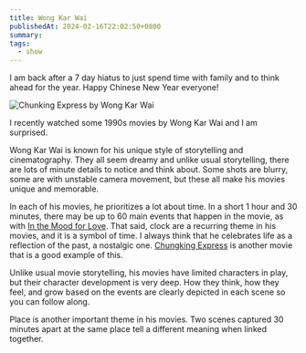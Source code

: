 ```yaml
---
title: Wong Kar Wai
publishedAt: 2024-02-16T22:02:50+0800
summary:
tags:
  - show
---
```


I am back after a 7 day hiatus to just spend time with family and to think ahead for the year. Happy Chinese New Year everyone!

<Image
  src="/images/chunking-express.png"
  alt="Chunking Express by Wong Kar Wai"
/>

I recently watched some 1990s movies by Wong Kar Wai and I am surprised.

Wong Kar Wai is known for his unique style of storytelling and cinematography. They all seem dreamy and unlike usual storytelling, there are lots of minute details to notice and think about. Some shots are blurry, some are with unstable camera movement, but these all make his movies unique and memorable.

In each of his movies, he prioritizes a lot about time. In a short 1 hour and 30 minutes, there may be up to 60 main events that happen in the movie, as with [In the Mood for Love](https://www.imdb.com/title/tt0118694/). That said, clock are a recurring theme in his movies, and it is a symbol of time. I always think that he celebrates life as a reflection of the past, a nostalgic one. [Chungking Express](https://en.wikipedia.org/wiki/Chungking_Express) is another movie that is a good example of this.

Unlike usual movie storytelling, his movies have limited characters in play, but their character development is very deep. How they think, how they feel, and grow based on the events are clearly depicted in each scene so you can follow along.

Place is another important theme in his movies. Two scenes captured 30 minutes apart at the same place tell a different meaning when linked together.
